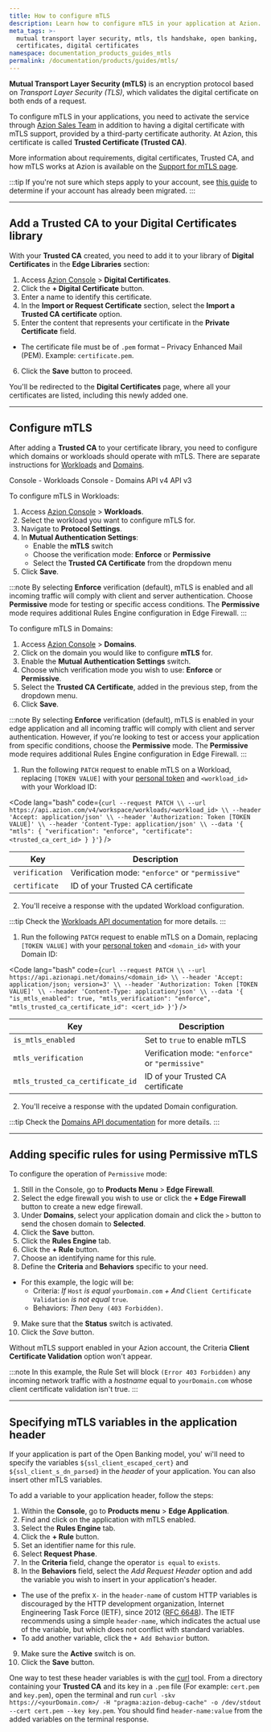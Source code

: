 ```yaml
---
title: How to configure mTLS
description: Learn how to configure mTLS in your application at Azion.
meta_tags: >-
  mutual transport layer security, mtls, tls handshake, open banking,
  certificates, digital certificates
namespace: documentation_products_guides_mtls
permalink: /documentation/products/guides/mtls/
---
```



<Apiv4Rollout />

**Mutual Transport Layer Security (mTLS)** is an encryption protocol based on *Transport Layer Security (TLS)*, which validates the digital certificate on both ends of a request.

To configure mTLS in your applications, you need to activate the service through [Azion Sales Team](https://www.azion.com/en/contact-sales/) in addition to having a digital certificate with mTLS support, provided by a third-party certificate authority. At Azion, this certificate is called **Trusted Certificate (Trusted CA)**.

More information about requirements, digital certificates, Trusted CA, and how mTLS works at Azion is available on the [Support for mTLS page](/en/documentation/products/secure/edge-firewall/mtls/).

:::tip
If you're not sure which steps apply to your account, see [this guide](/en/documentation/products/guides/verify-account-migration/) to determine if your account has already been migrated.
:::

---

## Add a Trusted CA to your Digital Certificates library

With your **Trusted CA** created, you need to add it to your library of **Digital Certificates** in the **Edge Libraries** section:

1. Access [Azion Console](/en/documentation/products/guides/how-to-access-azion-console/) > **Digital Certificates**.
2. Click the **+ Digital Certificate** button.
3. Enter a name to identify this certificate.
4. In the **Import or Request Certificate** section, select the **Import a Trusted CA certificate** option.
5. Enter the content that represents your certificate in the **Private Certificate** field.
- The certificate file must be of `.pem` format – Privacy Enhanced Mail (PEM). Example: `certificate.pem`.
6. Click the **Save** button to proceed.

You'll be redirected to the **Digital Certificates** page, where all your certificates are listed, including this newly added one.

---

## Configure mTLS

After adding a **Trusted CA** to your certificate library, you need to configure which domains or workloads should operate with mTLS. There are separate instructions for [Workloads](/en/documentation/products/secure/workloads/) and [Domains](/en/documentation/products/build/edge-application/domains/).

<Tabs client:visible>
<Fragment slot="tab.consoleworkloads">Console - Workloads</Fragment>
<Fragment slot="tab.consoledomain">Console - Domains</Fragment>
<Fragment slot="tab.apiv4">API v4</Fragment>
<Fragment slot="tab.apiv3">API v3</Fragment>

<Fragment slot="panel.consoleworkloads">

To configure mTLS in Workloads:

1. Access [Azion Console](/en/documentation/products/guides/how-to-access-azion-console/) > **Workloads**.
2. Select the workload you want to configure mTLS for.
3. Navigate to **Protocol Settings**.
4. In **Mutual Authentication Settings**:
   - Enable the **mTLS** switch
   - Choose the verification mode: **Enforce** or **Permissive**
   - Select the **Trusted CA Certificate** from the dropdown menu
5. Click **Save**.

:::note
By selecting **Enforce** verification (default), mTLS is enabled and all incoming traffic will comply with client and server authentication. Choose **Permissive** mode for testing or specific access conditions. The **Permissive** mode requires additional Rules Engine configuration in Edge Firewall.
:::

</Fragment>

<Fragment slot="panel.consoledomain">

To configure mTLS in Domains:

1. Access [Azion Console](/en/documentation/products/guides/how-to-access-azion-console/) > **Domains**.
2. Click on the domain you would like to configure **mTLS** for.
3. Enable the **Mutual Authentication Settings** switch.
4. Choose which verification mode you wish to use: **Enforce** or **Permissive**.
5. Select the **Trusted CA Certificate**, added in the previous step, from the dropdown menu.
6. Click **Save**.

:::note
By selecting **Enforce** verification (default), mTLS is enabled in your edge application and all incoming traffic will comply with client and server authentication. However, if you're looking to test or access your application from specific conditions, choose the **Permissive** mode. The **Permissive** mode requires additional Rules Engine configuration in Edge Firewall.
:::

</Fragment>

<Fragment slot="panel.apiv4">

1. Run the following `PATCH` request to enable mTLS on a Workload, replacing `[TOKEN VALUE]` with your [personal token](/en/documentation/products/guides/personal-tokens/) and `<workload_id>` with your Workload ID:

<Code lang="bash" code={`curl --request PATCH \\
  --url https://api.azion.com/v4/workspace/workloads/<workload_id> \\
  --header 'Accept: application/json' \\
  --header 'Authorization: Token [TOKEN VALUE]' \\
  --header 'Content-Type: application/json' \\
  --data '{
    "mtls": {
      "verification": "enforce",
      "certificate": <trusted_ca_cert_id>
    }
  }'`} />

| Key | Description |
| --- | --- |
| `verification` | Verification mode: `"enforce"` or `"permissive"` |
| `certificate` | ID of your Trusted CA certificate |

2. You'll receive a response with the updated Workload configuration.

:::tip
Check the [Workloads API documentation](https://api.azion.com/v4#/operations/GetWorkspaceWorkloads) for more details.
:::

</Fragment>

<Fragment slot="panel.apiv3">

1. Run the following `PATCH` request to enable mTLS on a Domain, replacing `[TOKEN VALUE]` with your [personal token](/en/documentation/products/guides/personal-tokens/) and `<domain_id>` with your Domain ID:

<Code lang="bash" code={`curl --request PATCH \\
  --url https://api.azionapi.net/domains/<domain_id> \\
  --header 'Accept: application/json; version=3' \\
  --header 'Authorization: Token [TOKEN VALUE]' \\
  --header 'Content-Type: application/json' \\
  --data '{
    "is_mtls_enabled": true,
    "mtls_verification": "enforce",
    "mtls_trusted_ca_certificate_id": <cert_id>
  }'`} />

| Key | Description |
| --- | --- |
| `is_mtls_enabled` | Set to `true` to enable mTLS |
| `mtls_verification` | Verification mode: `"enforce"` or `"permissive"` |
| `mtls_trusted_ca_certificate_id` | ID of your Trusted CA certificate |

2. You'll receive a response with the updated Domain configuration.

:::tip
Check the [Domains API documentation](https://api.azionapi.net/api/v3#/Domains) for more details.
:::

</Fragment>

</Tabs>

---

## Adding specific rules for using Permissive mTLS

To configure the operation of `Permissive` mode: 

1. Still in the Console, go to **Products Menu** > **Edge Firewall**.
2. Select the edge firewall you wish to use or click the **+ Edge Firewall** button to create a new edge firewall.
3. Under **Domains**, select your application domain and click the `>` button to send the chosen domain to **Selected**.
4. Click the **Save** button.
5. Click the **Rules Engine** tab.
6. Click the **+ Rule** button.
7. Choose an identifying name for this rule.
8. Define the **Criteria** and **Behaviors** specific to your need.
- For this example, the logic will be:
    - Criteria: *If* `Host` *is equal* `yourDomain.com` *+ And* `Client Certificate Validation` *is not equal* `true`.
    - Behaviors: *Then* `Deny (403 Forbidden)`.
9. Make sure that the **Status** switch is activated.
10.  Click the *Save* button.

Without mTLS support enabled in your Azion account, the Criteria **Client Certificate Validation** option won't appear.

:::note
In this example, the Rule Set will block `(Error 403 Forbidden)` any incoming network traffic with a *hostname* equal to `yourDomain.com` whose client certificate validation isn't true.
:::

---

## Specifying mTLS variables in the application header

If your application is part of the Open Banking model, you' wi'll need to specify the variables `${ssl_client_escaped_cert}` and `${ssl_client_s_dn_parsed}` in the *header* of your application. You can also insert other mTLS variables.

<LinkButton link="/en/documentation/products/build/edge-application/rules-engine/" label="go to the list of available variables" severity="secondary" />

To add a variable to your application header, follow the steps:

1. Within the **Console**, go to **Products menu** > **Edge Application**.
2. Find and click on the application with mTLS enabled.
3. Select the **Rules Engine** tab.
4. Click the **+ Rule** button.
5. Set an identifier name for this rule.
6. Select **Request Phase**.
7. In the **Criteria** field, change the operator `is equal` to `exists`.
8. In the **Behaviors** field, select the *Add Request Header* option and add the variable you wish to insert in your application's header.
- The use of the prefix `X-` in the `header-name` of custom HTTP variables is discouraged by the HTTP development organization, Internet Engineering Task Force (IETF), since 2012 ([RFC 6648](https://datatracker.ietf.org/doc/rfc6648/)). The IETF recommends using a simple `header-name`, which indicates the actual use of the variable, but which does not conflict with standard variables.
- To add another variable, click the `+ Add Behavior` button.
9. Make sure the **Active** switch is on.
10.  Click the **Save** button.

One way to test these header variables is with the [curl](https://curl.se/) tool. From a directory containing your **Trusted CA** and its key in a `.pem` file (For example: `cert.pem` and `key.pem`), open the terminal and run `curl -skv https://<yourDomain.com>/ -H "pragma:azion-debug-cache" -o /dev/stdout --cert cert.pem --key key.pem`. You should find `header-name:value` from the added variables on the terminal response.